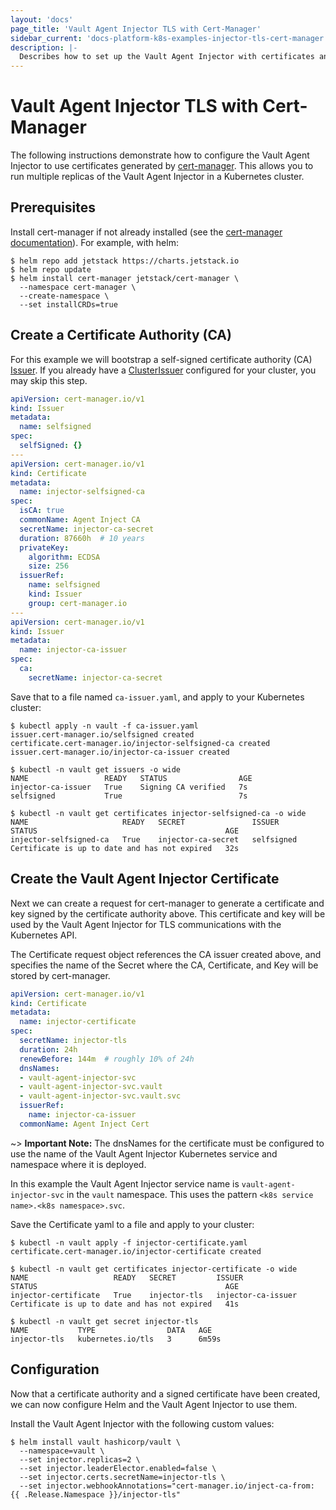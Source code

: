 ```yaml
---
layout: 'docs'
page_title: 'Vault Agent Injector TLS with Cert-Manager'
sidebar_current: 'docs-platform-k8s-examples-injector-tls-cert-manager'
description: |-
  Describes how to set up the Vault Agent Injector with certificates and keys generated by cert-manager.
---
```


# Vault Agent Injector TLS with Cert-Manager

The following instructions demonstrate how to configure the Vault Agent Injector to use certificates generated by [cert-manager](https://cert-manager.io/). This allows you to run multiple replicas of the Vault Agent Injector in a Kubernetes cluster.

## Prerequisites

Install cert-manager if not already installed (see the [cert-manager documentation](https://cert-manager.io/docs/installation/)). For example, with helm:

```shell
$ helm repo add jetstack https://charts.jetstack.io
$ helm repo update
$ helm install cert-manager jetstack/cert-manager \
  --namespace cert-manager \
  --create-namespace \
  --set installCRDs=true
```

## Create a Certificate Authority (CA)

For this example we will bootstrap a self-signed certificate authority (CA) [Issuer](https://cert-manager.io/docs/configuration/). If you already have a [ClusterIssuer](https://cert-manager.io/docs/concepts/issuer/) configured for your cluster, you may skip this step.

```yaml
apiVersion: cert-manager.io/v1
kind: Issuer
metadata:
  name: selfsigned
spec:
  selfSigned: {}
---
apiVersion: cert-manager.io/v1
kind: Certificate
metadata:
  name: injector-selfsigned-ca
spec:
  isCA: true
  commonName: Agent Inject CA
  secretName: injector-ca-secret
  duration: 87660h  # 10 years
  privateKey:
    algorithm: ECDSA
    size: 256
  issuerRef:
    name: selfsigned
    kind: Issuer
    group: cert-manager.io
---
apiVersion: cert-manager.io/v1
kind: Issuer
metadata:
  name: injector-ca-issuer
spec:
  ca:
    secretName: injector-ca-secret
```

Save that to a file named `ca-issuer.yaml`, and apply to your Kubernetes cluster:

```console
$ kubectl apply -n vault -f ca-issuer.yaml
issuer.cert-manager.io/selfsigned created
certificate.cert-manager.io/injector-selfsigned-ca created
issuer.cert-manager.io/injector-ca-issuer created

$ kubectl -n vault get issuers -o wide
NAME                 READY   STATUS                AGE
injector-ca-issuer   True    Signing CA verified   7s
selfsigned           True                          7s

$ kubectl -n vault get certificates injector-selfsigned-ca -o wide
NAME                     READY   SECRET               ISSUER       STATUS                                          AGE
injector-selfsigned-ca   True    injector-ca-secret   selfsigned   Certificate is up to date and has not expired   32s
```

## Create the Vault Agent Injector Certificate

Next we can create a request for cert-manager to generate a certificate and key
signed by the certificate authority above. This certificate and key will be used
by the Vault Agent Injector for TLS communications with the Kubernetes API. 

The Certificate request object references the CA issuer created above, and specifies the name of the Secret where the CA, Certificate, and Key will be stored by cert-manager.

```yaml
apiVersion: cert-manager.io/v1
kind: Certificate
metadata:
  name: injector-certificate
spec:
  secretName: injector-tls
  duration: 24h
  renewBefore: 144m  # roughly 10% of 24h
  dnsNames:
  - vault-agent-injector-svc
  - vault-agent-injector-svc.vault
  - vault-agent-injector-svc.vault.svc
  issuerRef:
    name: injector-ca-issuer
  commonName: Agent Inject Cert
```

~> **Important Note:** The dnsNames for the certificate must be configured to use the name
of the Vault Agent Injector Kubernetes service and namespace where it is deployed.

In this example the Vault Agent Injector service name is `vault-agent-injector-svc` in the `vault` namespace.
This uses the pattern `<k8s service name>.<k8s namespace>.svc`.

Save the Certificate yaml to a file and apply to your cluster:

```shell
$ kubectl -n vault apply -f injector-certificate.yaml
certificate.cert-manager.io/injector-certificate created

$ kubectl -n vault get certificates injector-certificate -o wide
NAME                   READY   SECRET         ISSUER               STATUS                                          AGE
injector-certificate   True    injector-tls   injector-ca-issuer   Certificate is up to date and has not expired   41s

$ kubectl -n vault get secret injector-tls
NAME           TYPE                DATA   AGE
injector-tls   kubernetes.io/tls   3      6m59s
```

## Configuration

Now that a certificate authority and a signed certificate have been created, we can now configure
Helm and the Vault Agent Injector to use them.

Install the Vault Agent Injector with the following custom values:

```shell
$ helm install vault hashicorp/vault \
  --namespace=vault \
  --set injector.replicas=2 \
  --set injector.leaderElector.enabled=false \
  --set injector.certs.secretName=injector-tls \
  --set injector.webhookAnnotations="cert-manager.io/inject-ca-from: {{ .Release.Namespace }}/injector-tls"
```
